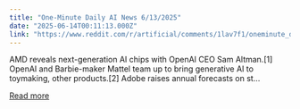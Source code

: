 ```yaml
---
title: "One-Minute Daily AI News 6/13/2025"
date: "2025-06-14T00:11:13.000Z"
link: "https://www.reddit.com/r/artificial/comments/1lav7f1/oneminute_daily_ai_news_6132025/"
---
```


AMD reveals next-generation AI chips with OpenAI CEO Sam Altman.[1]
 OpenAI and Barbie-maker Mattel team up to bring generative AI to toymaking, other products.[2]
 Adobe raises annual forecasts on st...

[Read more](https://www.reddit.com/r/artificial/comments/1lav7f1/oneminute_daily_ai_news_6132025/)
